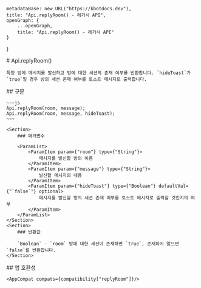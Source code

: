 
    metadataBase: new URL("https://kbotdocs.dev"),
    title: "Api.replyRoom() - 레거시 API",
    openGraph: {
        ...openGraph,
        title: "Api.replyRoom() - 레거시 API"
    }
}

<Section>
    # Api.replyRoom()

    특정 방에 메시지를 발신하고 방에 대한 세션의 존재 여부를 반환합니다. `hideToast`가 `true`일 경우 방의 세션 존재 여부를 토스트 메시지로 출력합니다.
</Section>
<Section>
    ## 구문

    ~~~js
    Api.replyRoom(room, message);
    Api.replyRoom(room, message, hideToast);
    ~~~

    <Section>
        ### 매개변수

        <ParamList>
            <ParamItem param={"room"} type={"String"}>
                메시지를 발신할 방의 이름
            </ParamItem>
            <ParamItem param={"message"} type={"String"}>
                발신할 메시지의 내용
            </ParamItem>
            <ParamItem param={"hideToast"} type={"Boolean"} defaultVal={"`false`"} optional>
                메시지를 발신할 방의 세션 존재 여부를 토스트 메시지로 출력할 것인지의 여부
            </ParamItem>
        </ParamList>
    </Section>
    <Section>
        ### 반환값

        `Boolean` - `room` 방에 대한 세션이 존재하면 `true`, 존재하지 않으면 `false`를 반환합니다.
    </Section>
</Section>
<Section>
    ## 앱 호환성

    <AppCompat compats={compatibility["replyRoom"]}/>
</Section>